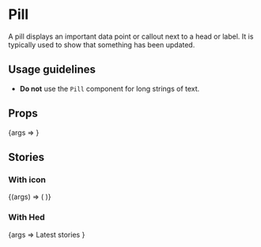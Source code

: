 
<Meta title="Content/Pill" component={Pill} />

# Pill

A pill displays an important data point or callout next to a head or label. It
is typically used to show that something has been updated.

## Usage guidelines

- **Do not** use the `Pill` component for long strings of text.

## Props

<Canvas>
	<Story
		args={{
			children: 'Updated',
		}}
		name="Default"
	>
		{args => <Pill {...args} />}
	</Story>
</Canvas>

<ArgsTable story="With icon" />

## Stories

### With icon

<Canvas>
	<Story
		args={{
			children: 'Member email',
			icon: '✦',
		}}
		name="With icon"
	>
		{(args) => (
			<Hed>
				<Pill {...args} />
			</Hed>
		)}
	</Story>
</Canvas>

### With Hed

<Canvas>
	<Story
		args={{
			children: '2 new',
		}}
		name="With Hed"
	>
		{args => <Hed>Latest stories <Pill {...args} /></Hed>}
	</Story>
</Canvas>
